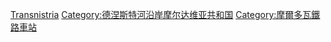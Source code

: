 [[Category:各國鐵路車站|Transnistria]]
[[Category:德涅斯特河沿岸摩尔达维亚共和国|Category:德涅斯特河沿岸摩尔达维亚共和国]]
[[Category:摩爾多瓦鐵路車站|Category:摩爾多瓦鐵路車站]]